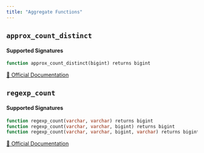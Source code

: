 ```yaml
---
title: "Aggregate Functions"
---
```


## `approx_count_distinct`

#### Supported Signatures
```sql
function approx_count_distinct(bigint) returns bigint
```
[🔗 Official Documentation](https://docs.aws.amazon.com/redshift/latest/dg/c_SQL_functions.html)

## `regexp_count`

#### Supported Signatures
```sql
function regexp_count(varchar, varchar) returns bigint
function regexp_count(varchar, varchar, bigint) returns bigint
function regexp_count(varchar, varchar, bigint, varchar) returns bigint
```
[🔗 Official Documentation](https://docs.aws.amazon.com/redshift/latest/dg/REGEXP_COUNT.html)


